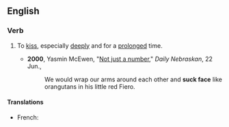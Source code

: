 ==English==

===Verb===
{{en-verb|inf=[[to]] [[suck]] [[face]]|sucks face|sucking face|sucked face}}

# {{idiom}} To [[kiss]], especially [[deeply]] and for a [[prolong]]ed time.
#* '''2000''', Yasmin McEwen, "[http://media.www.dailynebraskan.com/media/storage/paper857/news/2000/06/22/Opinion/Not-Just.A.Number-1732974.shtml?sourcedomain=www.dailynebraskan.com&MIIHost=media.collegepublisher.com Not just a number]," ''Daily Nebraskan'', 22 Jun.,
#*: We would wrap our arms around each other and '''suck face''' like orangutans in his little red Fiero.

====Translations====
* French: {{t+|fr|sucer la pomme}}